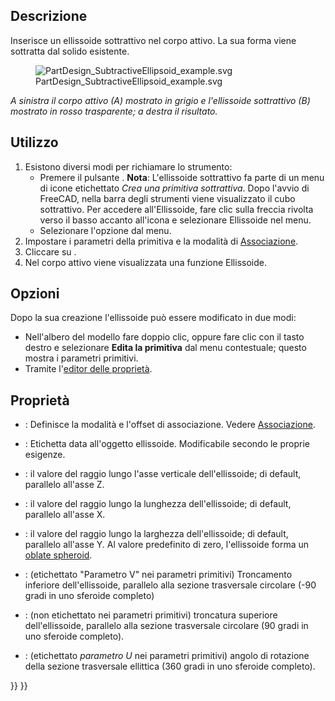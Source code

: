 <languages/>

{{Docnav/it
|[[PartDesign_SubtractiveCone/it|Cono sottrattivo]]
|[[PartDesign_SubtractiveTorus/it|Toro sottrattivo]]
|[[PartDesign_Workbench/it|PartDesign]]
|IconL=PartDesign_SubtractiveCone.svg
|IconR=PartDesign_SubtractiveTorus.svg
|IconC=Workbench_PartDesign.svg
}}

{{GuiCommand
|Name=PartDesign SubtractiveEllipsoid
|Name/it=Ellissoide sottrattivo
|MenuLocation=Part Design → Crea una primitiva sottrattiva → Ellissoide
|Workbenches=[[PartDesign_Workbench/it|PartDesign]]
|Version=0.17
|SeeAlso=[[PartDesign_CompPrimitiveSubtractive/it|Primitiva sottrattiva]], [[PartDesign_AdditiveEllipsoid/it|Ellissoide additivo]]
}}

<span id="Description"></span>
==Descrizione==

Inserisce un ellissoide sottrattivo nel corpo attivo. La sua forma viene sottratta dal solido esistente.

[[File:PartDesign_SubtractiveEllipsoid_example.svg|none]]

'' A sinistra il corpo attivo (A) mostrato in grigio e l'ellissoide sottrattivo (B) mostrato in rosso trasparente; a destra il risultato. ''

<span id="Usage"></span>
==Utilizzo==

# Esistono diversi modi per richiamare lo strumento:
#* Premere il pulsante {{Button|[[Image:PartDesign_SubtractiveEllipsoid.svg|16px]] [[PartDesign_SubtractiveEllipsoid/it|Ellissoide sottrattivo]]}}. '''Nota''': L'ellissoide sottrattivo fa parte di un menu di icone etichettato ''Crea una primitiva sottrattiva''. Dopo l'avvio di FreeCAD, nella barra degli strumenti viene visualizzato il cubo sottrattivo. Per accedere all'Ellissoide, fare clic sulla freccia rivolta verso il basso accanto all'icona e selezionare Ellissoide nel menu.
#* Selezionare l'opzione {{MenuCommand|Part Design → Crea una primitiva sottrattiva → [[Image:PartDesign_SubtractiveEllipsoid.svg|16px]] Ellissoide sottrattivo}} dal menu.
# Impostare i parametri della primitiva e la modalità di  [[Part_EditAttachment/it|Associazione]].
# Cliccare su {{Button|OK}}.
# Nel corpo attivo viene visualizzata una funzione Ellissoide.

<span id="Options"></span>
== Opzioni ==

Dopo la sua creazione l'ellissoide può essere modificato in due modi:
* Nell'albero del modello fare doppio clic, oppure fare clic con il tasto destro e selezionare '''Edita la primitiva''' dal menu contestuale; questo mostra i parametri primitivi.
* Tramite l'[[Property editor/it|editor delle proprietà]].

<span id="Properties"></span>
== Proprietà ==

* {{PropertyData/it|Attachment}}: Definisce la modalità e l'offset di associazione. Vedere [[Part_EditAttachment/it|Associazione]].
* {{PropertyData/it|Label}}: Etichetta data all'oggetto ellissoide. Modificabile secondo le proprie esigenze.
* {{PropertyData/it|Radius1}}: il valore del raggio lungo l'asse verticale dell'ellissoide; di default, parallelo all'asse Z.
* {{PropertyData/it|Radius2}}: il valore del raggio lungo la lunghezza dell'ellissoide; di default, parallelo all'asse X.
* {{PropertyData/it|Radius3}}: il valore del raggio lungo la larghezza dell'ellissoide; di default, parallelo all'asse Y. Al valore predefinito di zero, l'ellissoide forma un [https://en.wikipedia.org/wiki/Oblate_spheroid oblate spheroid].
* {{PropertyData/it|Angle1}}: (etichettato "Parametro V" nei parametri primitivi) Troncamento inferiore dell'ellissoide, parallelo alla sezione trasversale circolare (-90 gradi in uno sferoide completo)
* {{PropertyData/it|Angle2}}: (non etichettato nei parametri primitivi) troncatura superiore dell'ellissoide, parallelo alla sezione trasversale circolare (90 gradi in uno sferoide completo).
* {{PropertyData/it|Angle3}}: (etichettato '' parametro U '' nei parametri primitivi) angolo di rotazione della sezione trasversale ellittica (360 gradi in uno sferoide completo).


{{Docnav/it
|[[PartDesign_SubtractiveCone/it|Cono sottrattivo]]
|[[PartDesign_SubtractiveTorus/it|Toro sottrattivo]]
|[[PartDesign_Workbench/it|PartDesign]]
|IconL=PartDesign_SubtractiveCone.svg
|IconR=PartDesign_SubtractiveTorus.svg
|IconC=Workbench_PartDesign.svg
}}

{{PartDesign_Tools_navi{{#translation:}}}}
{{Userdocnavi{{#translation:}}}}